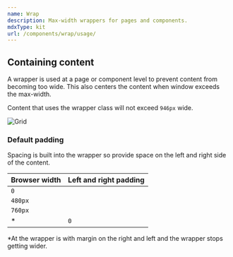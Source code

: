 ```yaml
---
name: Wrap
description: Max-width wrappers for pages and components.
mdxType: kit
url: /components/wrap/usage/
---
```



## Containing content

A wrapper is used at a page or component level to prevent content from becoming too wide. This also centers the content when window exceeds the max-width.

Content that uses the wrapper class will not exceed `946px` wide.

![Grid](./grid-browser-2.png)

### Default padding

Spacing is built into the wrapper so provide space on the left and right side of the content.

| Browser width                                 | Left and right padding             |
| --------------------------------------------- | ---------------------------------- |
| `0`                                           | <InlineCode children={tpSpace3} /> |
| `480px`                                       | <InlineCode children={tpSpace5} /> |
| `760px`                                       | <InlineCode children={tpSpace5} /> |
| <InlineCode children={tpWrapNoPadWidth} /> \* | `0`                                |

\*At <InlineCode children={tpWrapNoPadWidth} /> the wrapper is <InlineCode children={tpWrapMaxWidth} /> with <InlineCode children={tpSpace5} /> margin on the right and left and the wrapper stops getting wider.
